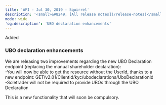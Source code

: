 ```yaml
---
title: 'API - Jul 30, 2019 - Squirrel'  
description: '<small>&#8249; [All release notes](/release-notes)</small>'  
mode: wide  
'og:description': 'UBO declaration enhancements'  
---
```

  
  <div class="pill pill-green">Added</div> 
  
### UBO declaration enhancements  

We are releasing two improvements regarding the new UBO Declaration endpoint (replacing the manual shareholder declaration):  
-You will now be able to get the resource without the UserId, thanks to a new endpoint: GET/v2.01/ClientId/kyc/ubodeclarations/UboDeclarationId  
-Soletrader will not be required to provide UBOs through the UBO Declaration  

This is a new functionality that will soon be compulsory.